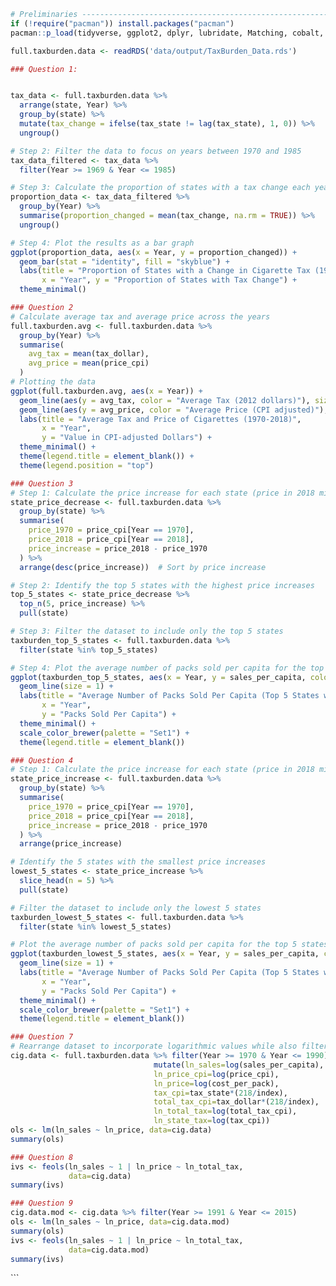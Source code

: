  ```r
# Preliminaries -----------------------------------------------------------
if (!require("pacman")) install.packages("pacman")
pacman::p_load(tidyverse, ggplot2, dplyr, lubridate, Matching, cobalt, fixest)
 ```

```r
full.taxburden.data <- readRDS('data/output/TaxBurden_Data.rds')
```

```r
### Question 1:


tax_data <- full.taxburden.data %>%
  arrange(state, Year) %>%
  group_by(state) %>%
  mutate(tax_change = ifelse(tax_state != lag(tax_state), 1, 0)) %>%
  ungroup()

# Step 2: Filter the data to focus on years between 1970 and 1985
tax_data_filtered <- tax_data %>%
  filter(Year >= 1969 & Year <= 1985)

# Step 3: Calculate the proportion of states with a tax change each year
proportion_data <- tax_data_filtered %>%
  group_by(Year) %>%
  summarise(proportion_changed = mean(tax_change, na.rm = TRUE)) %>%
  ungroup()

# Step 4: Plot the results as a bar graph
ggplot(proportion_data, aes(x = Year, y = proportion_changed)) +
  geom_bar(stat = "identity", fill = "skyblue") +
  labs(title = "Proportion of States with a Change in Cigarette Tax (1970-1985)",
       x = "Year", y = "Proportion of States with Tax Change") +
  theme_minimal()
```

```r
### Question 2
# Calculate average tax and average price across the years
full.taxburden.avg <- full.taxburden.data %>%
  group_by(Year) %>%
  summarise(
    avg_tax = mean(tax_dollar),
    avg_price = mean(price_cpi)
  )
# Plotting the data
ggplot(full.taxburden.avg, aes(x = Year)) +
  geom_line(aes(y = avg_tax, color = "Average Tax (2012 dollars)"), size = 1) +
  geom_line(aes(y = avg_price, color = "Average Price (CPI adjusted)"), size = 1) +
  labs(title = "Average Tax and Price of Cigarettes (1970-2018)", 
       x = "Year", 
       y = "Value in CPI-adjusted Dollars") +
  theme_minimal() +
  theme(legend.title = element_blank()) +
  theme(legend.position = "top")
```

```r
### Question 3
# Step 1: Calculate the price increase for each state (price in 2018 minus price in 1970)
state_price_decrease <- full.taxburden.data %>%
  group_by(state) %>%
  summarise(
    price_1970 = price_cpi[Year == 1970],
    price_2018 = price_cpi[Year == 2018],
    price_increase = price_2018 - price_1970
  ) %>%
  arrange(desc(price_increase))  # Sort by price increase

# Step 2: Identify the top 5 states with the highest price increases
top_5_states <- state_price_decrease %>%
  top_n(5, price_increase) %>%
  pull(state)

# Step 3: Filter the dataset to include only the top 5 states
taxburden_top_5_states <- full.taxburden.data %>%
  filter(state %in% top_5_states)

# Step 4: Plot the average number of packs sold per capita for the top 5 states from 1970 to 2018
ggplot(taxburden_top_5_states, aes(x = Year, y = sales_per_capita, color = state)) +
  geom_line(size = 1) +
  labs(title = "Average Number of Packs Sold Per Capita (Top 5 States with Highest Cigarette Price Increases)",
       x = "Year",
       y = "Packs Sold Per Capita") +
  theme_minimal() +
  scale_color_brewer(palette = "Set1") +
  theme(legend.title = element_blank())
```

```r
### Question 4
# Step 1: Calculate the price increase for each state (price in 2018 minus price in 1970)
state_price_increase <- full.taxburden.data %>%
  group_by(state) %>%
  summarise(
    price_1970 = price_cpi[Year == 1970],
    price_2018 = price_cpi[Year == 2018],
    price_increase = price_2018 - price_1970
  ) %>%
  arrange(price_increase)

# Identify the 5 states with the smallest price increases
lowest_5_states <- state_price_increase %>%
  slice_head(n = 5) %>%
  pull(state)

# Filter the dataset to include only the lowest 5 states
taxburden_lowest_5_states <- full.taxburden.data %>%
  filter(state %in% lowest_5_states)

# Plot the average number of packs sold per capita for the top 5 states from 1970 to 2018
ggplot(taxburden_lowest_5_states, aes(x = Year, y = sales_per_capita, color = state)) +
  geom_line(size = 1) +
  labs(title = "Average Number of Packs Sold Per Capita (Top 5 States with Highest Cigarette Price Increases)",
       x = "Year",
       y = "Packs Sold Per Capita") +
  theme_minimal() +
  scale_color_brewer(palette = "Set1") +
  theme(legend.title = element_blank())
```

```r
### Question 7 
# Rearrange dataset to incorporate logarithmic values while also filtering for designated years. 
cig.data <- full.taxburden.data %>% filter(Year >= 1970 & Year <= 1990) %>% 
                                mutate(ln_sales=log(sales_per_capita),
                                ln_price_cpi=log(price_cpi),
                                ln_price=log(cost_per_pack),
                                tax_cpi=tax_state*(218/index),
                                total_tax_cpi=tax_dollar*(218/index),
                                ln_total_tax=log(total_tax_cpi),                             
                                ln_state_tax=log(tax_cpi))
ols <- lm(ln_sales ~ ln_price, data=cig.data)
summary(ols)
```

```r
### Question 8
ivs <- feols(ln_sales ~ 1 | ln_price ~ ln_total_tax, 
             data=cig.data)
summary(ivs)
```

```r
### Question 9 
cig.data.mod <- cig.data %>% filter(Year >= 1991 & Year <= 2015)
ols <- lm(ln_sales ~ ln_price, data=cig.data.mod)
summary(ols)
ivs <- feols(ln_sales ~ 1 | ln_price ~ ln_total_tax, 
             data=cig.data.mod)
summary(ivs)
```
```